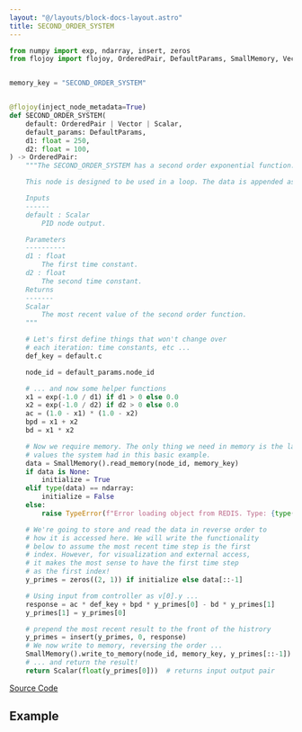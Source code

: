 ```yaml
---
layout: "@/layouts/block-docs-layout.astro"
title: SECOND_ORDER_SYSTEM
---
```



<PythonDocsDisplay docstring={docstring} />

```python
from numpy import exp, ndarray, insert, zeros
from flojoy import flojoy, OrderedPair, DefaultParams, SmallMemory, Vector, Scalar


memory_key = "SECOND_ORDER_SYSTEM"


@flojoy(inject_node_metadata=True)
def SECOND_ORDER_SYSTEM(
    default: OrderedPair | Vector | Scalar,
    default_params: DefaultParams,
    d1: float = 250,
    d2: float = 100,
) -> OrderedPair:
    """The SECOND_ORDER_SYSTEM has a second order exponential function.

    This node is designed to be used in a loop. The data is appended as the loop progresses and written to memory.

    Inputs
    ------
    default : Scalar
        PID node output.

    Parameters
    ----------
    d1 : float
        The first time constant.
    d2 : float
        The second time constant.
    Returns
    -------
    Scalar
        The most recent value of the second order function.
    """

    # Let's first define things that won't change over
    # each iteration: time constants, etc ...
    def_key = default.c

    node_id = default_params.node_id

    # ... and now some helper functions
    x1 = exp(-1.0 / d1) if d1 > 0 else 0.0
    x2 = exp(-1.0 / d2) if d2 > 0 else 0.0
    ac = (1.0 - x1) * (1.0 - x2)
    bpd = x1 + x2
    bd = x1 * x2

    # Now we require memory. The only thing we need in memory is the last two
    # values the system had in this basic example.
    data = SmallMemory().read_memory(node_id, memory_key)
    if data is None:
        initialize = True
    elif type(data) == ndarray:
        initialize = False
    else:
        raise TypeError(f"Error loading object from REDIS. Type: {type(data)}")

    # We're going to store and read the data in reverse order to
    # how it is accessed here. We will write the functionality
    # below to assume the most recent time step is the first
    # index. However, for visualization and external access,
    # it makes the most sense to have the first time step
    # as the first index!
    y_primes = zeros((2, 1)) if initialize else data[::-1]

    # Using input from controller as v[0].y ...
    response = ac * def_key + bpd * y_primes[0] - bd * y_primes[1]
    y_primes[1] = y_primes[0]

    # prepend the most recent result to the front of the histrory
    y_primes = insert(y_primes, 0, response)
    # We now write to memory, reversing the order ...
    SmallMemory().write_to_memory(node_id, memory_key, y_primes[::-1])
    # ... and return the result!
    return Scalar(float(y_primes[0]))  # returns input output pair

```

[Source Code](https://github.com/flojoy-ai/blocks/blob/main/blocks/GENERATORS/SIMULATIONS/SECOND_ORDER_SYSTEM/SECOND_ORDER_SYSTEM.py)

## Example
